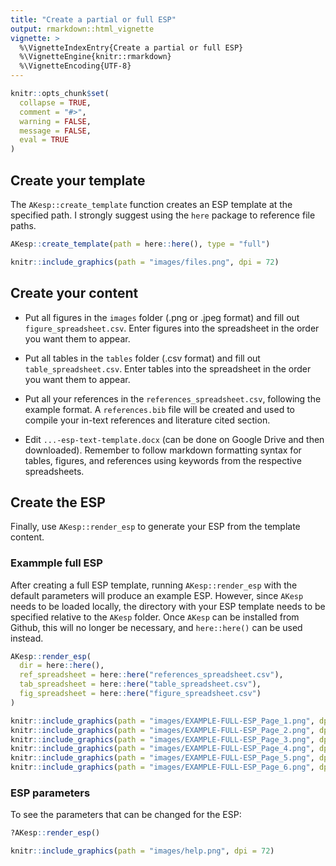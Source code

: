 ```yaml
---
title: "Create a partial or full ESP"
output: rmarkdown::html_vignette
vignette: >
  %\VignetteIndexEntry{Create a partial or full ESP}
  %\VignetteEngine{knitr::rmarkdown}
  %\VignetteEncoding{UTF-8}
---
```


```r
knitr::opts_chunk$set(
  collapse = TRUE,
  comment = "#>",
  warning = FALSE,
  message = FALSE,
  eval = TRUE
)
```

## Create your template

The `AKesp::create_template` function creates an ESP template at the specified path. I strongly suggest using the `here` package to reference file paths.

```r
AKesp::create_template(path = here::here(), type = "full")
```

```r
knitr::include_graphics(path = "images/files.png", dpi = 72)
```

## Create your content

- Put all figures in the `images` folder (.png or .jpeg format) and fill out `figure_spreadsheet.csv`. Enter figures into the spreadsheet in the order you want them to appear.

- Put all tables in the `tables` folder (.csv format) and fill out `table_spreadsheet.csv`. Enter tables into the spreadsheet in the order you want them to appear.

- Put all your references in the `references_spreadsheet.csv`, following the example format. A `references.bib` file will be created and used to compile your in-text references and literature cited section.

- Edit `...-esp-text-template.docx` (can be done on Google Drive and then downloaded). Remember to follow markdown formatting syntax for tables, figures, and references using keywords from the respective spreadsheets. 

## Create the ESP

Finally, use `AKesp::render_esp` to generate your ESP from the template content. 

### Exammple full ESP

After creating a full ESP template, running `AKesp::render_esp` with the default parameters will produce an example ESP. However, since `AKesp` needs to be loaded locally, the directory with your ESP template needs to be specified relative to the `AKesp` folder. Once `AKesp` can be installed from Github, this will no longer be necessary, and `here::here()` can be used instead.


```r
AKesp::render_esp(
  dir = here::here(),
  ref_spreadsheet = here::here("references_spreadsheet.csv"),
  tab_spreadsheet = here::here("table_spreadsheet.csv"),
  fig_spreadsheet = here::here("figure_spreadsheet.csv")
)
```

<p align="center">
```r
knitr::include_graphics(path = "images/EXAMPLE-FULL-ESP_Page_1.png", dpi = 72)
knitr::include_graphics(path = "images/EXAMPLE-FULL-ESP_Page_2.png", dpi = 72)
knitr::include_graphics(path = "images/EXAMPLE-FULL-ESP_Page_3.png", dpi = 72)
knitr::include_graphics(path = "images/EXAMPLE-FULL-ESP_Page_4.png", dpi = 72)
knitr::include_graphics(path = "images/EXAMPLE-FULL-ESP_Page_5.png", dpi = 72)
knitr::include_graphics(path = "images/EXAMPLE-FULL-ESP_Page_6.png", dpi = 72)
```
</p>

### ESP parameters

To see the parameters that can be changed for the ESP:
```r
?AKesp::render_esp()
```

```r
knitr::include_graphics(path = "images/help.png", dpi = 72)
```

